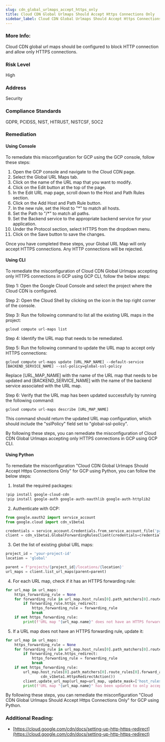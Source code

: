 ```yaml
---
slug: cdn_global_urlmaps_accept_https_only
title: Cloud CDN Global Urlmaps Should Accept Https Connections Only
sidebar_label: Cloud CDN Global Urlmaps Should Accept Https Connections Only
---
```


### More Info:

Cloud CDN global url maps should be configured to block HTTP connection and allow only HTTPS connections.

### Risk Level

High

### Address

Security

### Compliance Standards

GDPR, PCIDSS, NIST, HITRUST, NISTCSF, SOC2

### Remediation

#### Using Console

To remediate this misconfiguration for GCP using the GCP console, follow these steps:

1. Open the GCP console and navigate to the Cloud CDN page.
2. Select the Global URL Maps tab.
3. Click on the name of the URL map that you want to modify.
4. Click on the Edit button at the top of the page.
5. In the Edit URL map page, scroll down to the Host and Path Rules section.
6. Click on the Add Host and Path Rule button.
7. In the new rule, set the Host to "*" to match all hosts.
8. Set the Path to "/*" to match all paths.
9. Set the Backend service to the appropriate backend service for your application.
10. Under the Protocol section, select HTTPS from the dropdown menu.
11. Click on the Save button to save the changes.

Once you have completed these steps, your Global URL Map will only accept HTTPS connections. Any HTTP connections will be rejected.

#### Using CLI

To remediate the misconfiguration of Cloud CDN Global Urlmaps accepting only HTTPS connections in GCP using GCP CLI, follow the below steps:

Step 1: Open the Google Cloud Console and select the project where the Cloud CDN is configured.

Step 2: Open the Cloud Shell by clicking on the icon in the top right corner of the console.

Step 3: Run the following command to list all the existing URL maps in the project:

```
gcloud compute url-maps list
```

Step 4: Identify the URL map that needs to be remediated.

Step 5: Run the following command to update the URL map to accept only HTTPS connections:

```
gcloud compute url-maps update [URL_MAP_NAME] --default-service [BACKEND_SERVICE_NAME] --ssl-policy=global-ssl-policy
```

Replace [URL_MAP_NAME] with the name of the URL map that needs to be updated and [BACKEND_SERVICE_NAME] with the name of the backend service associated with the URL map.

Step 6: Verify that the URL map has been updated successfully by running the following command:

```
gcloud compute url-maps describe [URL_MAP_NAME]
```

This command should return the updated URL map configuration, which should include the "sslPolicy" field set to "global-ssl-policy".

By following these steps, you can remediate the misconfiguration of Cloud CDN Global Urlmaps accepting only HTTPS connections in GCP using GCP CLI.

#### Using Python

To remediate the misconfiguration "Cloud CDN Global Urlmaps Should Accept Https Connections Only" for GCP using Python, you can follow the below steps:

1. Install the required packages:

```python
!pip install google-cloud-cdn
!pip install google-auth google-auth-oauthlib google-auth-httplib2
```

2. Authenticate with GCP:

```python
from google.oauth2 import service_account
from google.cloud import cdn_v1beta1

credentials = service_account.Credentials.from_service_account_file('path/to/service_account.json')
client = cdn_v1beta1.GlobalForwardingRulesClient(credentials=credentials)
```

3. Get the list of existing global URL maps:

```python
project_id = 'your-project-id'
location = 'global'

parent = f'projects/{project_id}/locations/{location}'
url_maps = client.list_url_maps(parent=parent)
```

4. For each URL map, check if it has an HTTPS forwarding rule:

```python
for url_map in url_maps:
    https_forwarding_rule = None
    for forwarding_rule in url_map.host_rules[0].path_matchers[0].route_rules[0].forward_action.https_redirect.action:
        if forwarding_rule.https_redirect:
            https_forwarding_rule = forwarding_rule
            break
    if not https_forwarding_rule:
        print(f'URL map "{url_map.name}" does not have an HTTPS forwarding rule')
```

5. If a URL map does not have an HTTPS forwarding rule, update it:

```python
for url_map in url_maps:
    https_forwarding_rule = None
    for forwarding_rule in url_map.host_rules[0].path_matchers[0].route_rules[0].forward_action.https_redirect.action:
        if forwarding_rule.https_redirect:
            https_forwarding_rule = forwarding_rule
            break
    if not https_forwarding_rule:
        url_map.host_rules[0].path_matchers[0].route_rules[0].forward_action.https_redirect.action.append(
                cdn_v1beta1.HttpsRedirectAction())
        client.update_url_map(url_map=url_map, update_mask=['host_rules.path_matchers.route_rules.forward_action.https_redirect.action'])
        print(f'URL map "{url_map.name}" has been updated to only accept HTTPS connections')
```

By following these steps, you can remediate the misconfiguration "Cloud CDN Global Urlmaps Should Accept Https Connections Only" for GCP using Python.


### Additional Reading:

- [https://cloud.google.com/cdn/docs/setting-up-http-https-redirect](https://cloud.google.com/cdn/docs/setting-up-http-https-redirect) 

